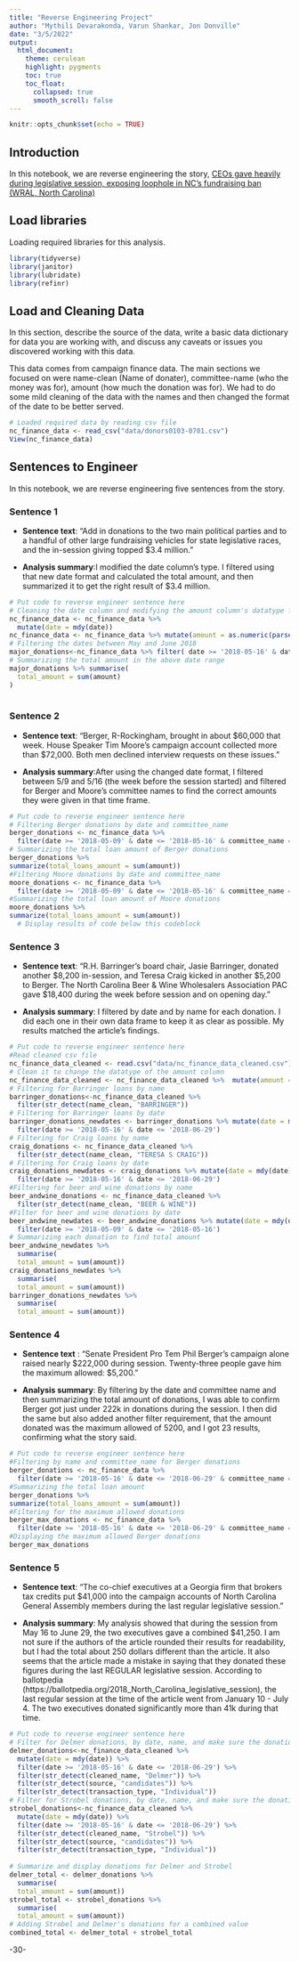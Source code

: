 ```yaml
---
title: "Reverse Engineering Project"
author: "Mythili Devarakonda, Varun Shankar, Jon Donville"
date: "3/5/2022"
output:
  html_document:
    theme: cerulean
    highlight: pygments
    toc: true
    toc_float:
      collapsed: true
      smooth_scroll: false
---
```


```r
knitr::opts_chunk$set(echo = TRUE)
```

## Introduction 

In this notebook, we are reverse engineering the story, [CEOs gave heavily during legislative session, exposing loophole in NC's fundraising ban (WRAL, North Carolina)](https://www.wral.com/in-session-campaign-donations/17716104/)

## Load libraries

Loading required libraries for this analysis.

```r
library(tidyverse)
library(janitor)
library(lubridate)
library(refinr)
```

## Load and Cleaning Data

In this section, describe the source of the data, write a basic data dictionary for data you are working with, and discuss any caveats or issues you discovered working with this data. 


This data comes from campaign finance data. The main sections we focused on were name-clean (Name of donater), committee-name (who the money was for), amount (how much the donation was for). We had to do some mild cleaning of the data with the names and then changed the format of the date to be better served.

```r
# Loaded required data by reading csv file
nc_finance_data <- read_csv("data/donors0103-0701.csv")
View(nc_finance_data)
```

## Sentences to Engineer
In this notebook, we are reverse engineering five sentences from the story.

### Sentence 1

* **Sentence text**: “Add in donations to the two main political parties and to a handful of other large fundraising vehicles for state legislative races, and the in-session giving topped $3.4 million.”

* **Analysis summary**:I modified the date column's type. I filtered using that new date format and calculated the total amount, and then summarized it to get the right result of $3.4 million.

```r
# Put code to reverse engineer sentence here
# Cleaning the date column and modifying the amount column's datatype from character to number
nc_finance_data <- nc_finance_data %>% 
  mutate(date = mdy(date))  
nc_finance_data <- nc_finance_data %>% mutate(amount = as.numeric(parse_number(amount)))
# Filtering the dates between May and June 2018 
major_donations<-nc_finance_data %>% filter( date >= '2018-05-16' & date <= '2018-06-29' )
# Summarizing the total amount in the above date range
major_donations %>% summarise(
  total_amount = sum(amount)
)
  
```

### Sentence 2

* **Sentence text**: “Berger, R-Rockingham, brought in about $60,000 that week. House Speaker Tim Moore's campaign account collected more than $72,000. Both men declined interview requests on these issues.”

* **Analysis summary**:After using the changed date format, I filtered between 5/9 and 5/16 (the week before the session started) and filtered for Berger and Moore's committee names to find the correct amounts they were given in that time frame.


```r
# Put code to reverse engineer sentence here
# Filtering Berger donations by date and committee_name
berger_donations <- nc_finance_data %>%  
  filter(date >= '2018-05-09' & date <= '2018-05-16' & committee_name == "PHILIP E BERGER COMM") 
# Summarizing the total loan amount of Berger donations
berger_donations %>% 
summarize(total_loans_amount = sum(amount))
#Filtering Moore donations by date and committee_name
moore_donations <- nc_finance_data %>%  
  filter(date >= '2018-05-09' & date <= '2018-05-16' & committee_name == "FRIENDS OF TIM MOORE") 
#Summarizing the total loan amount of Moore donations
moore_donations %>% 
summarize(total_loans_amount = sum(amount))
  # Display results of code below this codeblock
```



### Sentence 3

* **Sentence text**: “R.H. Barringer's board chair, Jasie Barringer, donated another $8,200 in-session, and Teresa Craig kicked in another $5,200 to Berger. The North Carolina Beer & Wine Wholesalers Association PAC gave $18,400 during the week before session and on opening day.”

* **Analysis summary**: I filtered by date and by name for each donation. I did each one in their own data frame to keep it as clear as possible. My results matched the article's findings.

```r
# Put code to reverse engineer sentence here
#Read cleaned csv file
nc_finance_data_cleaned <- read.csv("data/nc_finance_data_cleaned.csv") 
# Clean it to change the datatype of the amount column
nc_finance_data_cleaned <- nc_finance_data_cleaned %>%  mutate(amount = as.numeric(parse_number(amount)))
# Filtering for Barringer loans by name
barringer_donations<-nc_finance_data_cleaned %>% 
  filter(str_detect(name_clean, "BARRINGER")) 
# Filtering for Barringer loans by date
barringer_donations_newdates <- barringer_donations %>% mutate(date = mdy(date)) %>% 
  filter(date >= '2018-05-16' & date <= '2018-06-29')
# Filtering for Craig loans by name
craig_donations <- nc_finance_data_cleaned %>%  
  filter(str_detect(name_clean, "TERESA S CRAIG"))
# Filtering for Craig loans by date
craig_donations_newdates <- craig_donations %>% mutate(date = mdy(date)) %>% 
  filter(date >= '2018-05-16' & date <= '2018-06-29')
#Filtering for beer and wine donations by name
beer_andwine_donations <- nc_finance_data_cleaned %>% 
  filter(str_detect(name_clean, "BEER & WINE"))
#Filter for beer and wine donations by date
beer_andwine_newdates <- beer_andwine_donations %>% mutate(date = mdy(date)) %>% 
  filter(date >= '2018-05-09' & date <= '2018-05-16') 
# Summarizing each donation to find total amount
beer_andwine_newdates %>% 
  summarise(
  total_amount = sum(amount))
craig_donations_newdates %>% 
  summarise(
  total_amount = sum(amount))
barringer_donations_newdates %>% 
  summarise(
  total_amount = sum(amount))
```

### Sentence 4

* **Sentence text** : “Senate President Pro Tem Phil Berger's campaign alone raised nearly $222,000 during session. Twenty-three people gave him the maximum allowed: $5,200.”

* **Analysis summary**: By filtering by the date and committee name and then summarizing the total amount of donations, I was able to confirm Berger got just under 222k in donations during the session. 
I then did the same but also added another filter requirement, that the amount donated was the maximum allowed of 5200, and I got 23 results, confirming what the story said.

```r
# Put code to reverse engineer sentence here
#Filtering by name and committee_name for Berger donations
berger_donations <- nc_finance_data %>%  
  filter(date >= '2018-05-16' & date <= '2018-06-29' & committee_name == "PHILIP E BERGER COMM") 
#Summarizing the total loan amount
berger_donations %>% 
summarize(total_loans_amount = sum(amount))
#Filtering for the maximum allowed donations
berger_max_donations <- nc_finance_data %>%  
  filter(date >= '2018-05-16' & date <= '2018-06-29' & committee_name == "PHILIP E BERGER COMM" & amount == 5200) 
#Displaying the maximum allowed Berger donations
berger_max_donations
```


### Sentence 5

* **Sentence text**: "The co-chief executives at a Georgia firm that brokers tax credits put $41,000 into the campaign accounts of North Carolina General Assembly members during the last regular legislative session."

* **Analysis summary**: My analysis showed that during the session from May 16 to June 29, the two executives gave a combined $41,250. I am not sure if the authors of the article rounded their results for readability, but I had the total about 250 dollars different than the article. It also seems that the article made a mistake in saying that they donated these figures during the last REGULAR legislative session. According to ballotpedia (https://ballotpedia.org/2018_North_Carolina_legislative_session), the last regular session at the time of the article went from January 10 - July 4. The two executives donated significantly more than 41k during that time.

```r
# Put code to reverse engineer sentence here
# Filter for Delmer donations, by date, name, and make sure the donations were given to candidates
delmer_donations<-nc_finance_data_cleaned %>% 
  mutate(date = mdy(date)) %>% 
  filter(date >= '2018-05-16' & date <= '2018-06-29') %>% 
  filter(str_detect(cleaned_name, "Delmer")) %>% 
  filter(str_detect(source, "candidates")) %>% 
  filter(str_detect(transaction_type, "Individual"))
# Filter for Strobel donations, by date, name, and make sure the donations were given to candidates
strobel_donations<-nc_finance_data_cleaned %>% 
  mutate(date = mdy(date)) %>% 
  filter(date >= '2018-05-16' & date <= '2018-06-29') %>% 
  filter(str_detect(cleaned_name, "Strobel")) %>% 
  filter(str_detect(source, "candidates")) %>% 
  filter(str_detect(transaction_type, "Individual"))
  
# Summarize and display donations for Delmer and Strobel
delmer_total <- delmer_donations %>% 
  summarise(
  total_amount = sum(amount))
strobel_total <- strobel_donations %>% 
  summarise(
  total_amount = sum(amount))
# Adding Strobel and Delmer's donations for a combined value
combined_total <- delmer_total + strobel_total
```

-30-

